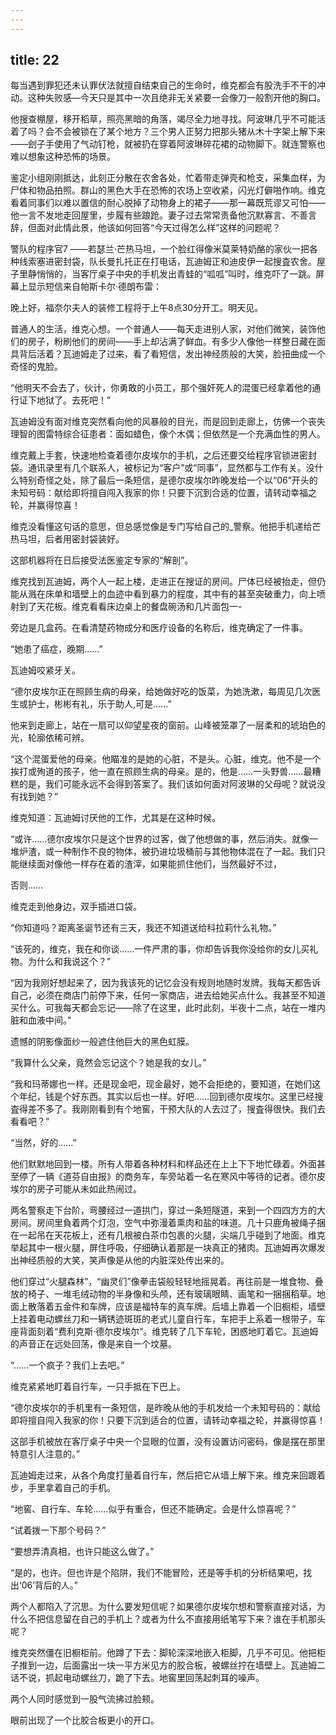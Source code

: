 ```yaml
---
---
---
```

title: 22
---







每当遇到罪犯还未认罪伏法就擅自结束自己的生命时，维克都会有股洗手不干的冲动。这种失败感—今天只是其中一次且绝非无关紧要一会像刀一般割开他的胸口。

他搜查棚屋，移开稻草，照亮黑暗的角落，竭尽全力地寻找。阿波琳几乎不可能活着了吗？会不会被锁在了某个地方？三个男人正努力把那头猪从木十字架上解下来——刽子手使用了气动钉枪，就被扔在穿着阿波琳碎花裙的动物脚下。就连警察也难以想象这种恐怖的场景。

鉴定小组刚刚抵达，此刻正分散在农舍各处，忙着带走弹壳和枪支，采集血样，为尸体和物品拍照。群山的黑色大手在恐怖的农场上空收紧，闪光灯僻啪作响。维克看着同事们以难以置信的耐心脱掉了动物身上的裙子——那一幕既荒谬又可怕——他一言不发地走回屋里，步履有些踉跄。妻子过去常常责备他沉默寡言、不善言辞，但面对此情此景，他该如何回答“今天过得怎么样”这样的问题呢？

警队的程序官7 ——若瑟兰·芒热马坦，一个脸红得像米莫莱特奶酪的家伙一把各种线索塞进密封袋，队长曼扎托正在打电话，瓦迪姆正和迪皮伊一起搜査农舍。屋子里静悄悄的，当客厅桌子中央的手机发出青蛙的“呱呱”叫时，维克吓了一跳。屏幕上显示短信来自帕斯卡尔·德朗布雷：

晚上好，福奈尔夫人的装修工程将于上午8点30分开工。明天见。

普通人的生活，维克心想。一个普通人——每天走进别人家，对他们微笑，装饰他们的房子，粉刷他们的房间——手上却沾满了鲜血。有多少人像他一样整日藏在面具背后活着？瓦迪姆走了过来，看了看短信，发出神经质般的大笑，脸扭曲成一个奇怪的鬼脸。

“他明天不会去了，伙计，你勇敢的小员工，那个强奸死人的混蛋已经拿着他的通行证下地狱了。去死吧！”

瓦迪姆没有面对维克突然看向他的风暴般的目光，而是回到走廊上，仿佛一个丧失理智的图雷特综合征患者：面如蜡色，像个木偶；但依然是一个充满血性的男人。

维克戴上手套，快速地检查着德尔皮埃尔的手机，之后还要交给程序官锁进密封袋。通讯录里有几个联系人，被标记为“客户”或“同事”，显然都与工作有关。没什么特别奇怪之处，除了最后一条短信，是德尔皮埃尔昨晚发给一个以“06”开头的未知号码：献给即将擅自闯入我家的你！只要下沉到合适的位置，请转动幸福之轮，并赢得惊喜！

维克没看懂这句话的意思，但总感觉像是专门写给自己的_警察。他把手机递给芒热马坦，后者用密封袋装好。

这部机器将在日后接受法医鉴定专家的“解剖”。

维克找到瓦迪姆，两个人一起上楼，走进正在搜证的房间。尸体已经被抬走，但仍能从溅在床单和墙壁上的血迹中看到暴力的程度，其中有的甚至突破重力，向上喷射到了天花板。维克看看床边桌上的餐盘碗汤和几片面包一-

旁边是几盒药。在看清楚药物成分和医疗设备的名称后，维克确定了一件事。

“她患了癌症，晚期……”

瓦迪姆咬紧牙关。

“德尔皮埃尔正在照顾生病的母亲，给她做好吃的饭菜，为她洗漱，每周见几次医生或护士，彬彬有礼，乐于助人,可是……”

他来到走廊上，站在一扇可以仰望星夜的窗前。山峰被笼罩了一层柔和的琥珀色的光，轮廓依稀可辨。

“这个混蛋爱他的母亲。他瞄准的是她的心脏，不是头。心脏，维克。他不是一个挨打或殉道的孩子，他一直在照顾生病的母亲。是的，他是……一头野兽……最糟糕的是，我们可能永远不会得到答案了。我们该如何面对阿波琳的父母呢？就说没有找到她？”

维克知道：瓦迪姆讨厌他的工作，尤其是在这种时候。

“或许……德尔皮埃尔只是这个世界的过客，做了他想做的事，然后消失。就像一堆炉渣，或一种制作不良的物体，被扔进垃圾桶前与其他物体混在了一起。我们只能继续面对像他一样存在着的渣滓，如果能抓住他们，当然最好不过，

否则……

维克走到他身边，双手插进口袋。

“你知道吗？距离圣诞节还有三天，我还不知道送给科拉莉什么礼物。”

“该死的，维克，我在和你谈……一件严肃的事，你却告诉我你没给你的女儿买礼物。为什么和我说这个？”

“因为我刚好想起来了，因为我该死的记忆会没有规则地随时发牌。我每天都告诉自己，必须在商店门前停下来，任何一家商店，进去给她买点什么。我甚至不知道买什么。可我每天都会忘记——除了在这里，此时此刻，半夜十二点，站在一堆内脏和血液中间。”

遗憾的阴影像面纱一般遮住他巨大的黑色虹膜。

“我算什么父亲，竟然会忘记这个？她是我的女儿。”

“我和玛蒂娜也一样。还是现金吧，现金最好，她不会拒绝的，要知道，在她们这个年纪，钱是个好东西。其实以后也一样。好吧……回到德尔皮埃尔。这里已经搜査得差不多了。我刚刚看到有个地窖，干预大队的人去过了，搜査得很快。我们去看看吧？”

“当然，好的……”

他们默默地回到一楼。所有人带着各种材料和样品还在上上下下地忙碌着。外面甚至停了一辆《道芬自由报》的商务车，车旁站着一名在寒风中等待的记者。德尔皮埃尔的房子可能从未如此热闹过。

两名警察走下台阶，弯腰经过一道拱门，穿过一条短隧道，来到一个四四方方的大房间。房间里負着两个灯泡，空气中弥漫着熏肉和盐的味道。几十只鹿角被绳子捆在一起吊在天花板上，还有几根被白茶巾包裹的火腿，尖端几乎碰到了地面。维克举起其中一根火腿，屏住呼吸，仔细确认着那是一块真正的猪肉。瓦迪姆再次爆发出神经质般的大笑，笑声像是从他的内脏深处传出来的。

他们穿过“火腿森林”，“幽灵们”像拳击袋般轻轻地摇晃着。再往前是一堆食物、叠放的椅子、一堆毛绒动物的半身像和头颅，还有玻璃眼睛、画笔和一捆捆稻草。地面上散落着五金件和车牌，应该是福特车的真车牌。后墙上靠着一个旧橱柜，墙壁上挂着电动螺丝刀和一辆锈迹斑斑的老式儿童自行车，车把手上系着一根带子，车座背面刻着“费利克斯·德尔皮埃尔”。维克转了几下车轮，困惑地盯着它。瓦迪姆的声音正在远处回荡，像是来自一个坟墓。

“……一个疯子？我们上去吧。”

维克紧紧地盯着自行车，一只手抵在下巴上。

“德尔皮埃尔的手机里有一条短信，是昨晚从他的手机发给一个未知号码的：献给即将擅自闯入我家的你！只要下沉到适合的位置，请转动幸福之轮，并赢得惊喜！

这部手机被放在客厅桌子中央一个显眼的位置，没有设置访问密码，像是摆在那里特意引人注意的。”

瓦迪姆走过来，从各个角度打量着自行车，然后把它从墙上解下来。维克来回踱着步，手里拿着自己的手机。

“地窖、自行车、车轮……似乎有重合，但还不能确定。会是什么惊喜呢？”

“试着拨一下那个号码？”

“要想弄清真相，也许只能这么做了。”

“是的，也许。但也许是个陷阱，我们不能冒险，还是等手机的分析结果吧，找出‘06’背后的人。”

两个人都陷入了沉思。为什么要发短信呢？如果德尔皮埃尔想和警察直接对话，为什么不把信息留在自己的手机上？或者为什么不直接用纸笔写下来？谁在手机那头呢？

维克突然僵在旧橱柜前。他蹲了下去：脚轮深深地嵌入柜脚，几乎不可见。他把柜子推到一边，后面露出一块一平方米见方的胶合板，被螺丝拧在墙壁上。瓦迪姆二话不说，抓起电动螺丝刀，跪了下去。地窖里回荡起刺耳的噪声。

两个人同时感觉到一股气流拂过脸颊。

眼前出现了一个比胶合板更小的开口。